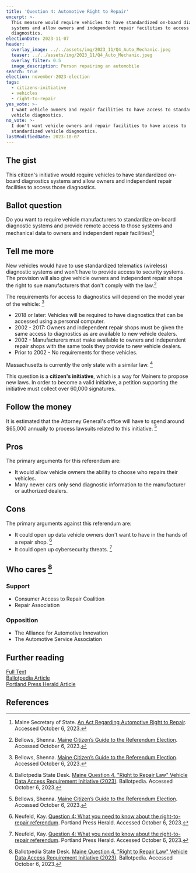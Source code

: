 ```yaml
---
title: 'Question 4: Automotive Right to Repair'
excerpt: >-
  This measure would require vehicles to have standardized on-board diagnostics
  systems and allow owners and independent repair facilities to access those
  diagnostics.
electionDate: 2023-11-07
header:
  overlay_image: ../../assets/img/2023_11/Q4_Auto_Mechanic.jpeg
  teaser: ../../assets/img/2023_11/Q4_Auto_Mechanic.jpeg
  overlay_filter: 0.5
  image_description: Person repairing an automobile
search: true
election: november-2023-election
tags:
  - citizens-initiative
  - vehicles
  - right-to-repair
yes_vote: >-
  I want vehicle owners and repair facilities to have access to standardized
  vehicle diagnostics.
no_vote: >-
  I don't want vehicle owners and repair facilities to have access to
  standardized vehicle diagnostics.
lastModifiedDate: 2023-10-07
---
```


## The gist

This citizen's initiative would require vehicles to have standardized on-board diagnostics systems and allow owners and independent repair facilities to access those diagnostics.

## Ballot question

Do you want to require vehicle manufacturers to standardize on-board diagnostic systems and provide remote access to those systems and mechanical data to owners and independent repair facilities?[^1]

<YesNoTable yesContent={frontmatter.yes_vote} noContent={frontmatter.no_vote} />

## Tell me more

New vehicles would have to use standardized telematics (wireless) diagnostic systems and won't have to provide access to security systems. The provision will also give vehicle owners and independent repair shops the right to sue manufacturers that don't comply with the law.[^2]

The requirements for access to diagnostics will depend on the model year of the vehicle: [^2]

- 2018 or later: Vehicles will be required to have diagnostics that can be accessed using a personal computer.
- 2002 - 2017: Owners and independent repair shops must be given the same access to diagnostics as are available to new vehicle dealers.
- 2002 - Manufacturers must make available to owners and independent repair shops with the same tools they provide to new vehicle dealers.
- Prior to 2002 - No requirements for these vehicles.

Massachusetts is currently the only state with a similar law. [^3]

This question is a **citizen's initiative**, which is a way for Mainers to propose new laws. In order to become a valid initiative, a petition supporting the initiative must collect over 60,000 signatures.

## Follow the money

It is estimated that the Attorney General's office will have to spend around $65,000 annually to process lawsuits related to this initiative. [^2]

## Pros

The primary arguments for this referendum are:

- It would allow vehicle owners the ability to choose who repairs their vehicles.
- Many newer cars only send diagnostic information to the manufacturer or authorized dealers.

## Cons

The primary arguments against this referendum are:

- It could open up data vehicle owners don't want to have in the hands of a repair shop. [^4]
- It could open up cybersecurity threats. [^4]

## Who cares [^3]

### Support

- Consumer Access to Repair Coalition
- Repair Association

### Opposition

- The Alliance for Automotive Innovation
- The Automotive Service Association

## Further reading

[Full Text](https://www.maine.gov/sos/cec/elec/citizens/Right%20to%20Repair%20Leg%20FINAL.pdf)<br />
[Ballotpedia Article](<https://ballotpedia.org/Maine_Question_4,_%22Right_to_Repair_Law%22_Vehicle_Data_Access_Requirement_Initiative_(2023)>)<br />
[Portland Press Herald Article](https://www.pressherald.com/2023/10/05/question-4-who-should-have-the-right-to-repair-your-car/)

## References

[^1]: Maine Secretary of State. [An Act Regarding Automotive Right to Repair](https://www.maine.gov/sos/cec/elec/citizens/Right%20to%20Repair%20Leg%20FINAL.pdf). Accessed October 6, 2023.

[^2]: Bellows, Shenna. [Maine Citizen’s Guide to the Referendum Election](https://www.maine.gov/sos/cec/elec/upcoming/pdf/citizensguide23.pdf). Accessed October 6, 2023.

[^3]: Ballotpedia State Desk. [Maine Question 4, "Right to Repair Law" Vehicle Data Access Requirement Initiative (2023)](<https://ballotpedia.org/Maine_Question_4,_%22Right_to_Repair_Law%22_Vehicle_Data_Access_Requirement_Initiative_(2023)>). Ballotpedia. Accessed October 6, 2023.

[^4]: Neufeld, Kay. [Question 4: What you need to know about the right-to-repair referendum](https://www.pressherald.com/2023/10/05/question-4-who-should-have-the-right-to-repair-your-car/). Portland Press Herald. Accessed October 6, 2023.
